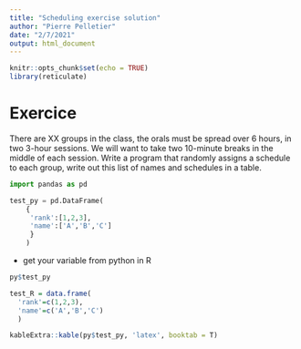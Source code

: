 ```yaml
---
title: "Scheduling exercise solution"
author: "Pierre Pelletier"
date: "2/7/2021"
output: html_document
---
```


```r
knitr::opts_chunk$set(echo = TRUE)
library(reticulate)
```

# Exercice 

There are XX groups in the class, the orals must be spread over 6 hours, in two 3-hour sessions.
We will want to take two 10-minute breaks in the middle of each session.
Write a program that randomly assigns a schedule to each group, write out this list of names and schedules in a table.

```python
import pandas as pd

test_py = pd.DataFrame(
    {
     'rank':[1,2,3],
     'name':['A','B','C']
     }
    )

``` 

- get your variable from python in R

```r
py$test_py

test_R = data.frame(
  'rank'=c(1,2,3),
  'name'=c('A','B','C')
  )

kableExtra::kable(py$test_py, 'latex', booktab = T)

``` 
